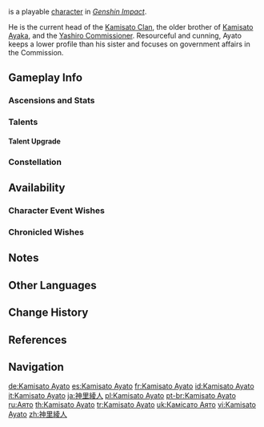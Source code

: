 {{CharacterTabs}}
{{About|the playable character|the [[Genius Invokation TCG]] Character Card|Kamisato Ayato (Character Card)}}
{{Character Infobox
|image            = <gallery>
Kamisato Ayato Card.png|Card
Character Kamisato Ayato Full Wish.png|Wish
Character Kamisato Ayato Game.png|In-Game
</gallery>
|type             = Playable

<!--Playable Character Information-->
|quality          = 5
|weapon           = Sword
|element          = Hydro
|name             = Kamisato Ayato

<!--Character Information-->
|birthday         = March 26th
|constellation    = Cypressus Custos
|region           = Inazuma
|affiliation      = Yashiro Commission
|affiliation2     = Kamisato Clan
|affiliation3     = Shuumatsuban
|dish             = Quiet Elegance
|namecard         = Kamisato Ayato: Ripple
|obtain           = * [[Azure Excursion|Event Wish &mdash; Azure Excursion]]
|obtainType       = Event-Exclusive
|event_name       = Azure Excursion
|releaseDate      = 2022-03-30

<!--Titles-->
|title            = Pillar of Fortitude
|title2           = Head of the Kamisato Clan

<!--Voice Actors-->
|voiceEN          = [[imdb:nm5804925|Chris Hackney]]<ref name="twitter announcement">Twitter: [https://twitter.com/GenshinImpact/status/1506873445241348096 EN & JP VA Announcement]</ref>
|voiceCN          = [https://zh.moegirl.org.cn/赵路 Zhao Lu ({{zh|赵路}})]<ref name="Ayato CN-VA">HoYoverse Chinese News: [https://ys.mihoyo.com/main/news/detail/20562 {{zh|神里绫人角色}}PV{{zh|——「灯火照夜」}}]</ref>
|voiceJP          = {{w|Akira Ishida|Ishida Akira ({{ja|石田 彰}})}}<ref name="twitter announcement" />
|voiceKR          = {{w|Jang Min-hyeok|Jang Min-hyeok ({{ko|장민혁}})}}<ref>Twitter: [https://twitter.com/genshinimpactkr/status/1506873449494503425 KR VA Announcement]</ref>

<!--Ancestry-->
|ancestry         = Kamisato Clan
|father           = Unnamed
|fatherNote       = deceased
|mother           = Kamisato Kayo
|motherNote       = deceased
|sibling          = Kamisato Ayaka
|siblingNote      = younger sister
}}
{{Lang|'''Kamisato Ayato'''{{Name Order|Japanese}}|ja=神里綾人|ja_rm=Kamisato Ayato}} is a playable {{Hydro}} [[character]] in ''[[Genshin Impact]]''.

He is the current head of the [[Kamisato Clan]], the older brother of [[Kamisato Ayaka]], and the [[Yashiro Commission]]er. Resourceful and cunning, Ayato keeps a lower profile than his sister and focuses on government affairs in the Commission.

==Gameplay Info==
===Ascensions and Stats===
{{Character Ascensions and Stats}}

===Talents===
{{Talent Table}}

====Talent Upgrade====
{{Talent Upgrade}}

===Constellation===
{{Constellation Table}}

==Availability==
===Character Event Wishes===
{{Featured}}
===Chronicled Wishes===
{{Featured|chronicled=1}}

==Notes==
{{Reflist|note=1}}

==Other Languages==
{{Other Languages
|default_hidden = 1
|en      = Kamisato Ayato
|zhs     = 神里绫人
|zhs_rm  = Shénlǐ Língrén
|zht     = 神里綾人
|zht_rm  = Shénlǐ Língrén
|ja      = 神里綾人
|ja_rm   = Kamisato Ayato
|ko      = 카미사토 아야토
|es      = Kamisato Ayato
|fr      = Kamisato Ayato
|ru      = Аято
|th      = Kamisato Ayato
|vi      = Kamisato Ayato
|de      = Kamisato Ayato
|id      = Kamisato Ayato
|pt      = Kamisato Ayato
|tr      = Kamisato Ayato
|it      = Kamisato Ayato
}}

==Change History==
{{Change History|2.6|introduced=2.0}}

==References==
{{Reflist}}

==Navigation==
{{Character Navbox}}

[[de:Kamisato Ayato]]
[[es:Kamisato Ayato]]
[[fr:Kamisato Ayato]]
[[id:Kamisato Ayato]]
[[it:Kamisato Ayato]]
[[ja:神里綾人]]
[[pl:Kamisato Ayato]]
[[pt-br:Kamisato Ayato]]
[[ru:Аято]]
[[th:Kamisato Ayato]]
[[tr:Kamisato Ayato]]
[[uk:Камісато Аято]]
[[vi:Kamisato Ayato]]
[[zh:神里綾人]]